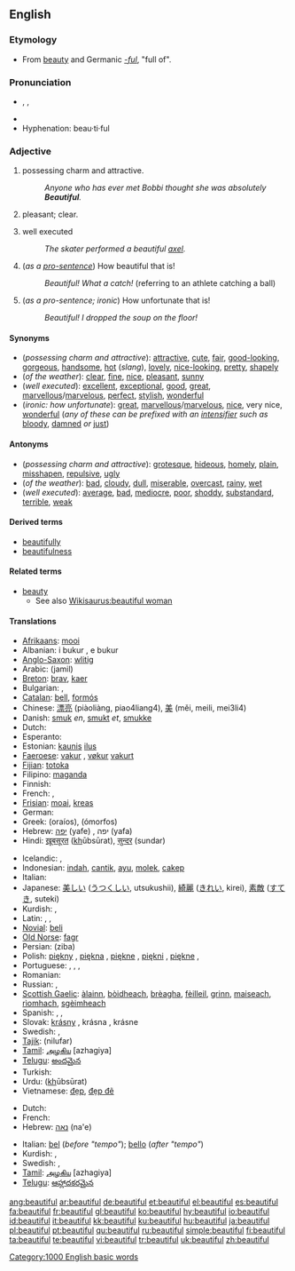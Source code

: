 ==English==

{{rank|England|sense|ten|422|beautiful|possible|mark|followed}}

===Etymology===
*From [[beauty]] and Germanic ''[[-ful]]'', "full of".

===Pronunciation===
*{{AHD|byo͞oʹtĭ-fəl}}, {{IPA|/ˈbjuːtɪfəl/}}, {{SAMPA|/"bju:tIf@l/}}
*{{audio|en-us-beautiful.ogg|Audio (US)}}
*Hyphenation: beau&middot;ti&middot;ful

===Adjective===
{{en-adj}}

# possessing charm and attractive.
#:''Anyone who has ever met Bobbi thought she was absolutely '''Beautiful'''.''
# {{context|of the weather}} pleasant; clear.
# well executed
#:''The skater performed a beautiful [[axel]].''
# <!--not an interjection-->(''as a [[pro-sentence]]'') How beautiful that is!
#:''Beautiful! What a catch!'' (referring to an athlete catching a ball)
# <!--not an interjection-->(''as a pro-sentence; ironic'') How unfortunate that is!
#:''Beautiful! I dropped the soup on the floor!''

====Synonyms====
*(''possessing charm and attractive''): [[attractive]], [[cute]], [[fair]], [[good-looking]], [[gorgeous]], [[handsome]], [[hot]] (''slang''), [[lovely]], [[nice-looking]], [[pretty]], [[shapely]]
*(''of the weather''): [[clear]], [[fine]], [[nice]], [[pleasant]], [[sunny]]
*(''well executed''): [[excellent]], [[exceptional]], [[good]], [[great]], [[marvellous]]/[[marvelous]], [[perfect]], [[stylish]], [[wonderful]]
*(''ironic: how unfortunate''): [[great]], [[marvellous]]/[[marvelous]], [[nice]], very nice, [[wonderful]] (''any of these can be prefixed with an [[intensifier]] such as'' [[bloody]], [[damned]] ''or'' [[just]])

====Antonyms====
*(''possessing charm and attractive''): [[grotesque]], [[hideous]], [[homely]], [[plain]], [[misshapen]], [[repulsive]], [[ugly]]
*(''of the weather''): [[bad]], [[cloudy]], [[dull]], [[miserable]], [[overcast]], [[rainy]], [[wet]]
*(''well executed''): [[average]], [[bad]], [[mediocre]], [[poor]], [[shoddy]], [[substandard]], [[terrible]], [[weak]]

====Derived terms====
*[[beautifully]]
*[[beautifulness]]<!--?-->

====Related terms====
*[[beauty]]
**See also [[Wikisaurus:beautiful woman]]

====Translations====
{{trans-top|possessing charm and attractive}}
* [[Afrikaans]]: [[mooi]]
* Albanian: i bukur {{m}}, e bukur {{f}}
* [[Anglo-Saxon]]: [[wlitig]]
* Arabic: {{ARchar|[[جميل]]}} (jamil)
* [[Breton]]: [[brav]], [[kaer]]
* Bulgarian: {{t+|bg|красив|sc=Cyrl}}, {{t+|bg|прекрасен|sc=Cyrl}}
* [[Catalan]]: [[bell]], [[formós]]
* Chinese: [[漂亮]] (piàoliàng, piao4liang4), [[美]] (měi, meili, mei3li4)
* Danish: [[smuk]] ''en'', [[smukt]] ''et'', [[smukke]] {{p}}
* Dutch: {{t+|nl|mooi}}
* Esperanto: {{t+|eo|bela|xs=Esperanto}}
* Estonian: [[kaunis]] [[ilus]]
* [[Faeroese]]: [[vakur]] {{m}}, [[vøkur]] {{f}} [[vakurt]] {{n}}
* [[Fijian]]: [[totoka]]
* Filipino: [[maganda]]
* Finnish: {{t+|fi|kaunis}}
* French: {{t+|fr|beau|m}}, {{t+|fr|belle|f}}
* [[Frisian]]: [[moai]], [[kreas]]
* German: {{t+|de|schön}}
* Greek: {{t+|el|ωραίος|m|sc=Grek}} (oraíos), {{t+|el|όμορφος|m|sc=Grek}} (ómorfos)
* Hebrew: [[יפה]] (yafe) {{m}}, יפה (yafa) {{f}}
* Hindi: [[ख़ूबसूरत]] (<u>kh</u>ūbsūrat), [[सुन्दर]] (sundar)
{{trans-mid}}
* Icelandic: {{t+|is|fallegur}}, {{t+|is|fagur}}
* Indonesian: [[indah]], [[cantik]], [[ayu]], [[molek]], [[cakep]]
* Italian: {{t+|it|bello}}
* Japanese: [[美しい]] ([[うつくしい]], utsukushii), [[綺麗]] ([[きれい]], kirei), [[素敵]] ([[すてき]], suteki)
* Kurdish: {{KUchar|[[جوان]]}}, {{KUchar|[[ئێسک سووک]]}}
* Latin: {{t-|la|pulcher}}, {{t-|la|formosus|m}}, {{t+|la|bellus|m}}
* [[Novial]]: [[beli]]
* [[Old Norse]]: [[fagr]]
* Persian: {{FAchar|[[زیبا]]}} (ziba)
* Polish: [[piękny]] {{m}}, [[piękna]] {{f}}, [[piękne]] {{n}}, [[piękni]] {{plural}}, [[piękne]] {{plural}},{{f}}
* Portuguese: {{t+|pt|belo|m}}, {{t+|pt|bela|f}}, {{t+|pt|bonito|m}}, {{t-|pt|bonita|f}}
* Romanian: {{t+|ro|frumos}}
* Russian: {{t+|ru|красивый|sc=Cyrl}}, {{t+|ru|прекрасный|sc=Cyrl}}
* [[Scottish Gaelic]]: [[àlainn]], [[bòidheach]], [[brèagha]], [[fèilleil]], [[grinn]], [[maiseach]], [[rìomhach]], [[sgèimheach]]
* Spanish: {{t-|es|hermoso}}, {{t+|es|bello}}, {{t+|es|lindo}}
* Slovak: [[krásny]] {{m}}, krásna {{f}}, krásne {{n}}
* Swedish: {{t+|sv|fin}}, {{t+|sv|vacker}}
* [[Tajik]]: {{FAchar|[[نیلوفار]]}} (nilufar)
* [[Tamil]]: [[அழகிய]] [azhagiya]
* [[Telugu]]: [[అందమైన]]
* Turkish: {{t+|tr|güzel}}
* Urdu: {{URchar|[[خوبصورت]]}} (<u>kh</u>ūbsūrat)
* Vietnamese: [[đẹp]], [[đẹp đẽ]]
{{trans-bottom}}

{{trans-top|of weather: pleasant, clear}}
* Dutch: {{t+|nl|mooi}}
* French: {{t+|fr|beau|m}}
* Hebrew: [[נאה]] (na'e)
{{trans-mid}}
* Italian: [[bel]] (''before "tempo"''); [[bello]] (''after "tempo"'')
* Kurdish: {{KUchar|[[خۆش]]}}, {{KUchar|[[فێنک]]}}
* Swedish: {{t+|sv|fint|n}}, {{t-|sv|vackert|n}}
* [[Tamil]]: [[அழகிய]] [azhagiya]
* [[Telugu]]: [[ఆహ్లాదకరమైన]]
{{trans-bottom}}

{{trans-top|well executed}}
{{trans-mid}}
{{trans-bottom}}

{{trans-top|ironic: how unfortunate}}
{{trans-mid}}
{{trans-bottom}}

[[Category:1000 English basic words]]

[[ang:beautiful]]
[[ar:beautiful]]
[[de:beautiful]]
[[et:beautiful]]
[[el:beautiful]]
[[es:beautiful]]
[[fa:beautiful]]
[[fr:beautiful]]
[[gl:beautiful]]
[[ko:beautiful]]
[[hy:beautiful]]
[[io:beautiful]]
[[id:beautiful]]
[[it:beautiful]]
[[kk:beautiful]]
[[ku:beautiful]]
[[hu:beautiful]]
[[ja:beautiful]]
[[pl:beautiful]]
[[pt:beautiful]]
[[qu:beautiful]]
[[ru:beautiful]]
[[simple:beautiful]]
[[fi:beautiful]]
[[ta:beautiful]]
[[te:beautiful]]
[[vi:beautiful]]
[[tr:beautiful]]
[[uk:beautiful]]
[[zh:beautiful]]